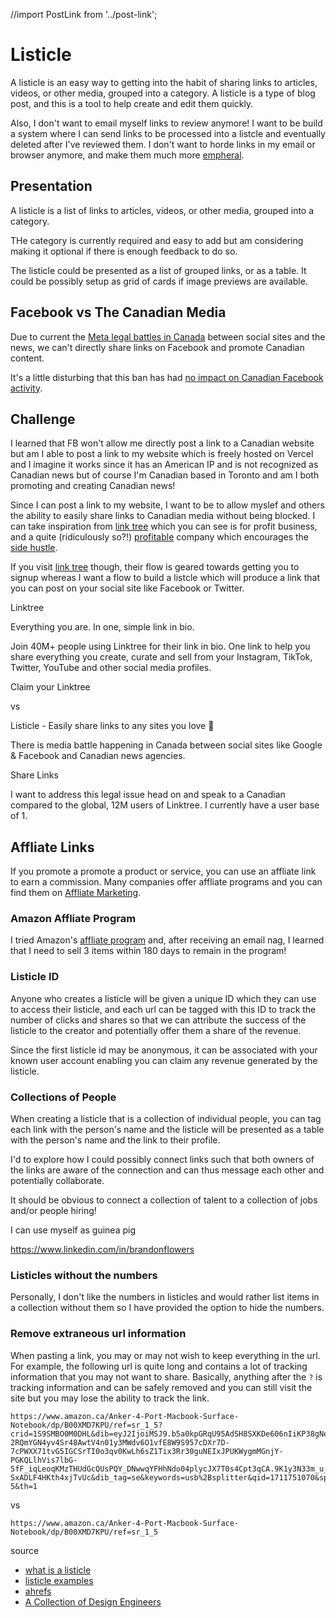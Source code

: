 //import PostLink from '../post-link';

<Meta title="design system/organisms/listicle" />

# Listicle

A listicle is an easy way to getting into the habit of sharing links to articles, videos, or other media, grouped into a category. A listicle is a type of blog post, and this is a tool to help create and edit them quickly.

Also, I don't want to email myself links to review anymore! I want to be build a system where I can send links to be processed into a listcle and eventually deleted after I've reviewed them. I don't want to horde links in my email or browser anymore, and make them much more [empheral](https://tribe.digital/insights/what-is-ephemeral-content).

## Presentation 

A listicle is a list of links to articles, videos, or other media, grouped into a category.

THe category is currently required and easy to add but am considering making it optional if there is enough feedback to do so.

The listicle could be presented as a list of grouped links, or as a table. It could be possibly setup as grid of cards if image previews are available. 

## Facebook vs The Canadian Media 

Due to current the [Meta legal battles in Canada](https://www.cbc.ca/news/politics/online-news-act-meta-facebook-1.6885634) between social sites and the news, we can't directly share links on Facebook and promote Canadian content.

It's a little disturbing that this ban has had [no impact on Canadian Facebook activity](https://www.reuters.com/technology/metas-canada-news-ban-fails-dent-facebook-usage-2023-08-29/). 

## Challenge

I learned that FB won't allow me directly post a link to a Canadian website but am I able to post a link to my website which is freely hosted on Vercel and I imagine it works since it has an American IP and is not recognized as Canadian news but of course I'm Canadian based in Toronto and am I both promoting and creating Canadian news!

Since I can post a link to my website, I want to be to allow myslef and others the ability to easily share links to Canadian media without being blocked. I can take inspiration from [link tree](https://linktr.ee/s/pricing/) which you can see is for profit business, and a quite (ridiculously so?!) [profitable](https://research.contrary.com/reports/linktree) company which encourages the [side hustle](https://linktr.ee/blog/side-hustle-business-success-money-tips/).

If you visit [link tree](https://linktr.ee/) though, their flow is geared towards getting you to signup whereas I want a flow to build a listcle which will produce a link that you can post on your social site like Facebook or Twitter. 

Linktree

Everything you are. In one, simple link in bio.

Join 40M+ people using Linktree for their link in bio. One link to help you share everything you create, curate and sell from your Instagram, TikTok, Twitter, YouTube and other social media profiles.

Claim your Linktree 

vs 

Listicle - Easily share links to any sites you love 💛

There is media battle happening in Canada between social sites like Google & Facebook and Canadian news agencies.

Share Links

I want to address this legal issue head on and speak to a Canadian compared to the global, 12M users of Linktree. I currently have a user base of 1. 

## Affliate Links 

If you promote a promote a product or service, you can use an affliate link to earn a commission. Many companies offer affliate programs and you can find them on [Affliate Marketing](https://www.affiliatemarketing.com/).

### Amazon Affliate Program

I tried Amazon's [affliate program](https://affiliate-program.amazon.com/) and, after receiving an email nag, I learned that I need to sell 3 items within 180 days to remain in the program!

### Listicle ID 

Anyone who creates a listicle will be given a unique ID which they can use to access their listicle, and each url can be tagged with this ID to track the number of clicks and shares so that we can attribute the success of the listicle to the creator and potentially offer them a share of the revenue.

Since the first listicle id may be anonymous, it can be associated with your known user account enabling you can claim any revenue generated by the listicle.

### Collections of People 

When creating a listicle that is a collection of individual people, you can tag each link with the person's name and the listicle will be presented as a table with the person's name and the link to their profile.

I'd to explore how I could possibly connect links such that both owners of the links are aware of the connection and can thus message each other and potentially collaborate. 

It should be obvious to connect a collection of talent to a collection of jobs and/or people hiring! 

I can use myself as guinea pig 

https://www.linkedin.com/in/brandonflowers


### Listicles without the numbers 

Personally, I don't like the numbers in listicles and would rather list items in a collection without them so I have provided the option to hide the numbers.

### Remove extraneous url information

When pasting a link, you may or may not wish to keep everything in the url. For example, the following url is quite long and contains a lot of tracking information that you may not want to share. Basically, anything after the `?` is tracking information and can be safely removed and you can still visit the site but you may lose the ability to track the link.

```
https://www.amazon.ca/Anker-4-Port-Macbook-Surface-Notebook/dp/B00XMD7KPU/ref=sr_1_5?crid=1S9SMBO0M0DHL&dib=eyJ2IjoiMSJ9.b5a0kpGRqU95AdSH8SXKDe606nIiKP38gNeRvatDkLsdsfsVl_0ghRC5q8U30SnRrYS5zWwxJIQawPpjz7g2QhDVjlvVvJpAqRu5Ul88pImpER5YOAL-2RQmYGN4yv4Sr48AwtV4n01y3MWdv6O1vfE8W9S957cDXr7D-7cPWXX71tvG5IGCSrTI0o3qv0KwLh6sZ1Tix3Rr30guNEIxJPUKWygmMGnjY-PGKQLlhVis7lbG-5fF_iqLeoqKMzTHUdGcQUsPQY_DNwwqYFHhNdo04plycJX7T0s4Cpt3qCA.9K1y3N33m_u_5wEW1cvymBWR-SxADLF4HKth4xjTvUc&dib_tag=se&keywords=usb%2Bsplitter&qid=1711751070&sprefix=usb%2Bsplit%2Caps%2C101&sr=8-5&th=1
```

vs 

```
https://www.amazon.ca/Anker-4-Port-Macbook-Surface-Notebook/dp/B00XMD7KPU/ref=sr_1_5
```

<AndorStory />

<Link url="https://www.polygon.com/deals/24097685/andor-4k-blu-ray-physical-media-andor-obi-wan-pre-order-buy-disney-plus">source</Link>


<Canvas>
  <Story name="listicle">
    <ListicleStory />
  </Story>
    <Story name="listicle builder">
    <ListicleBuilderStory />
  </Story>
</Canvas>

- [what is a listicle](https://www.contentpowered.com/blog/what-listicle-examples-tips/)
- [listicle examples](https://shorthand.com/the-craft/listicle-examples/index.html)
- [ahrefs](https://ahrefs.com/)
- [A Collection of Design Engineers](https://maggieappleton.com/design-engineers)